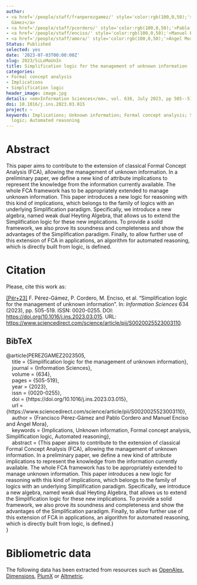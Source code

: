 ```yaml
---
author:
- <a href='/people/staff/franperezgamez/' style='color:rgb(100,0,50);'>Francisco Pérez
  Gámez</a>
- <a href='/people/staff/pcordero/' style='color:rgb(100,0,50);'>Pablo Cordero</a>
- <a href='/people/staff/enciso/' style='color:rgb(100,0,50);'>Manuel Enciso</a>
- <a href='/people/staff/amora/' style='color:rgb(100,0,50);'>Ángel Mora</a>
Status: Published
selected: yes
date: '2023-07-03T00:00:00Z'
slug: 2023/SiLoMaUnIn
title: Simplification logic for the management of unknown information
categories:
- Formal concept analysis
- Implications
- Simplification logic
header_image: image.jpg
details: <em>Information Sciences</em>, vol. 638, July 2023, pp 505--519
doi: 10.1016/j.ins.2023.03.015
project: ~
keywords: Implications; Unknown information; Formal concept analysis; Simplification
  logic; Automated reasoning
---
```



# Abstract

This paper aims to contribute to the extension of classical Formal Concept Analysis (FCA), allowing the management of unknown information. In a preliminary paper, we define a new kind of attribute implications to represent the knowledge from the information currently available. The whole FCA framework has to be appropriately extended to manage unknown information. This paper introduces a new logic for reasoning with this kind of implications, which belongs to the family of logics with an underlying Simplification paradigm. Specifically, we introduce a new algebra, named weak dual Heyting Algebra, that allows us to extend the Simplification logic for these new implications. To provide a solid framework, we also prove its soundness and completeness and show the advantages of the Simplification paradigm. Finally, to allow further use of this extension of FCA in applications, an algorithm for automated reasoning, which is directly built from logic, is defined.










# Citation
Please, cite this work as:


<a name=bib-PEREZGAMEZ2023505></a>[[Pér+23]](#cite-PEREZGAMEZ2023505) F. Pérez-Gámez, P. Cordero, M. Enciso, et al. “Simplification logic for the management of unknown information”. In: _Information Sciences_ 634 (2023), pp. 505-519. ISSN: 0020-0255. DOI: [https://doi.org/10.1016/j.ins.2023.03.015](https://doi.org/https%3A%2F%2Fdoi.org%2F10.1016%2Fj.ins.2023.03.015). URL: [https://www.sciencedirect.com/science/article/pii/S0020025523003110](https://www.sciencedirect.com/science/article/pii/S0020025523003110).

::: {.callout-note appearance="minimal" collapse=true}

## BibTeX

@article{PEREZGAMEZ2023505,<br>&nbsp;&nbsp;&nbsp;&nbsp;title = {Simplification logic for the management of unknown information},<br>&nbsp;&nbsp;&nbsp;&nbsp;journal = {Information Sciences},<br>&nbsp;&nbsp;&nbsp;&nbsp;volume = {634},<br>&nbsp;&nbsp;&nbsp;&nbsp;pages = {505-519},<br>&nbsp;&nbsp;&nbsp;&nbsp;year = {2023},<br>&nbsp;&nbsp;&nbsp;&nbsp;issn = {0020-0255},<br>&nbsp;&nbsp;&nbsp;&nbsp;doi = {https://doi.org/10.1016/j.ins.2023.03.015},<br>&nbsp;&nbsp;&nbsp;&nbsp;url = {https://www.sciencedirect.com/science/article/pii/S0020025523003110},<br>&nbsp;&nbsp;&nbsp;&nbsp;author = {Francisco Pérez-Gámez and Pablo Cordero and Manuel Enciso and Ángel Mora},<br>&nbsp;&nbsp;&nbsp;&nbsp;keywords = {Implications, Unknown information, Formal concept analysis, Simplification logic, Automated reasoning},<br>&nbsp;&nbsp;&nbsp;&nbsp;abstract = {This paper aims to contribute to the extension of classical Formal Concept Analysis (FCA), allowing the management of unknown information. In a preliminary paper, we define a new kind of attribute implications to represent the knowledge from the information currently available. The whole FCA framework has to be appropriately extended to manage unknown information. This paper introduces a new logic for reasoning with this kind of implications, which belongs to the family of logics with an underlying Simplification paradigm. Specifically, we introduce a new algebra, named weak dual Heyting Algebra, that allows us to extend the Simplification logic for these new implications. To provide a solid framework, we also prove its soundness and completeness and show the advantages of the Simplification paradigm. Finally, to allow further use of this extension of FCA in applications, an algorithm for automated reasoning, which is directly built from logic, is defined.}<br>}

:::



# Bibliometric data


The following data has been extracted from resources such as [OpenAlex](https://openalex.org/), [Dimensions](https://app.dimensions.ai/), [PlumX](https://www.elsevier.com/insights/metrics/plumx) or [Altmetric](https://www.altmetric.com/).

<div style="display: flex; justify-content: center; align-items: center; height: 100%;">
<span class="__dimensions_badge_embed__" data-doi="10.1016/j.ins.2023.03.015" data-legend="always"></span></div><script async src="https://badge.dimensions.ai/badge.js" charset="utf-8"></script>

<div style="display: flex; justify-content: center; align-items: center; height: 100%;">
<a href="https://plu.mx/plum/a/?doi=10.1016/j.ins.2023.03.015" class="plumx-details" data-site="plum" data-hide-when-empty="true">Simplification logic for the management of unknown information</a></div>

<div style="display: flex; justify-content: center; align-items: center; height: 100%;">
<script type="text/javascript" src="https://d1bxh8uas1mnw7.cloudfront.net/assets/embed.js"></script><div data-badge-type="medium-donut" class="altmetric-embed" data-badge-details="right" data-doi="10.1016/j.ins.2023.03.015"></div></div>


## Cites

The following graph plots the number of cites received by this work from its publication, on a yearly basis.

```r
#| echo: false
#| results: asis
#| warning: false
#| message: false
source(here::here('scripts', 'manage_publications.R'))
df <- readRDS('citation_history.rds')
plot_citation_history(df)
```



## Papers citing this work

The following is a non-exhaustive list of papers that cite this work:


<a name=bib-Arag_n_2024></a>[[1]](#cite-Arag_n_2024) R. G. Aragón, J. Medina, and S. Molina-Ruiz. “The Notion of Bond in the Multi-adjoint Concept Lattice Framework”. In: _Advances in Artificial Intelligence_. Springer Nature Switzerland, 2024, p. 243–253. ISBN: 9783031627996. DOI: [10.1007/978-3-031-62799-6_25](https://doi.org/10.1007%2F978-3-031-62799-6_25). URL: [http://dx.doi.org/10.1007/978-3-031-62799-6_25](http://dx.doi.org/10.1007/978-3-031-62799-6_25).

<a name=bib-Cordero_2024></a>[[2]](#cite-Cordero_2024) P. Cordero, M. Enciso, Á. Mora, et al. “Attribute implications with unknown information based on weak Heyting algebras”. In: _Fuzzy Sets and Systems_ 490 (Aug. 2024), p. 109026. ISSN: 0165-0114. DOI: [10.1016/j.fss.2024.109026](https://doi.org/10.1016%2Fj.fss.2024.109026). URL: [http://dx.doi.org/10.1016/j.fss.2024.109026](http://dx.doi.org/10.1016/j.fss.2024.109026).

<a name=bib-Cornejo_2024></a>[[3]](#cite-Cornejo_2024) M. E. Cornejo, J. Medina, and F. J. Ocaña. “Attribute implications in multi-adjoint concept lattices with hedges”. In: _Fuzzy Sets and Systems_ 479 (Mar. 2024), p. 108854. ISSN: 0165-0114. DOI: [10.1016/j.fss.2023.108854](https://doi.org/10.1016%2Fj.fss.2023.108854). URL: [http://dx.doi.org/10.1016/j.fss.2023.108854](http://dx.doi.org/10.1016/j.fss.2023.108854).

<a name=bib-Dubois_2025></a>[[4]](#cite-Dubois_2025) D. Dubois, J. Medina, and H. Prade. “Extracting attribute implications from a formal context: Unifying the basic approaches”. In: _Information Sciences_ 689 (Jan. 2025), p. 121419. ISSN: 0020-0255. DOI: [10.1016/j.ins.2024.121419](https://doi.org/10.1016%2Fj.ins.2024.121419). URL: [http://dx.doi.org/10.1016/j.ins.2024.121419](http://dx.doi.org/10.1016/j.ins.2024.121419).

<a name=bib-Talavera_2024></a>[[5]](#cite-Talavera_2024) F. J. Talavera, C. Bejines, S. Ardanza-Trevijano, et al. “Aggregation of fuzzy graphs”. In: _International Journal of Approximate Reasoning_ 172 (Sep. 2024), p. 109243. ISSN: 0888-613X. DOI: [10.1016/j.ijar.2024.109243](https://doi.org/10.1016%2Fj.ijar.2024.109243). URL: [http://dx.doi.org/10.1016/j.ijar.2024.109243](http://dx.doi.org/10.1016/j.ijar.2024.109243).


